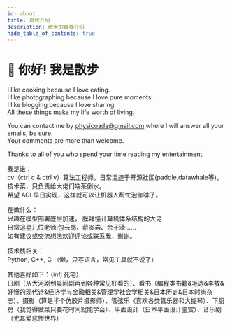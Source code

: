 ```yaml
---
id: about
title: 自我介绍
description: 散步的自我介绍
hide_table_of_contents: true
---
```



# 👋 你好! 我是散步

I like cooking because I love eating.   
I like photographing because I love pure moments.   
I like blogging because I love sharing.   
All these things make my life worth of living.

You can contact me by physicoada@gmail.com where I will answer all your emails, be sure.    
Your comments are more than welcome.

Thanks to all of you who spend your time reading my entertainment.

我是谁：      
cv（ctrl c & ctrl v）算法工程师，日常混迹于开源社区(paddle,datawhale等)，      
技术菜，只负责给大佬们端茶倒水。        
希望 AGI 早日实现，这样就可以让机器人帮忙泡咖啡了。

在做什么：    
兴趣在模型部署底层加速，
膜拜懂计算机体系结构的大佬    
日常追星几位老师:包云岗、蒋炎岩、余子濠……   
如有建议或交流想法欢迎评论或联系我，谢谢。


技术栈相关：    
Python, C++, C （懒，只写语言，常见工具就不说了）

其他喜好如下：（infj 死宅）    
日剧（从大河剧到晨间剧再到各种常见好看的）、看书（编程类书籍&毛选&李敖&好懂的现代诗&经济学与金融相关&管理学社会学相关&日本历史&日本时尚杂志）、摄影（算是半个仿胶片摄影师）、管弦乐（喜欢各类管乐器和大提琴）、下厨房（我觉得做菜只要花时间就能学会）、平面设计（日本平面设计鉴赏）、音乐剧（尤其爱悲惨世界）